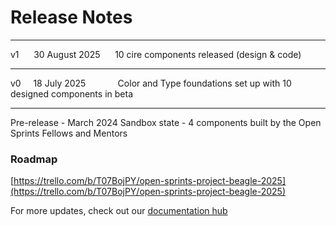 
<Meta title="Overview/Release Notes" />

# Release Notes

---

v1 &nbsp;&nbsp;&nbsp;&nbsp; 30 August 2025 &nbsp;&nbsp;&nbsp;&nbsp; 10 cire components released (design & code)

---

v0 &nbsp;&nbsp;&nbsp; 18 July 2025 &nbsp;&nbsp;&nbsp;&nbsp;&nbsp;&nbsp;&nbsp;&nbsp;&nbsp;&nbsp;&nbsp; Color and Type foundations set up with 10 designed components in beta

---

Pre-release - March 2024 Sandbox state - 4 components built by the Open Sprints Fellows and Mentors

### Roadmap

[https://trello.com/b/T07BojPY/open-sprints-project-beagle-2025](https://trello.com/b/T07BojPY/open-sprints-project-beagle-2025)

For more updates, check out our [documentation hub](https://equityui.zeroheight.com/styleguide/s/132625/p/959576-release-notes)
